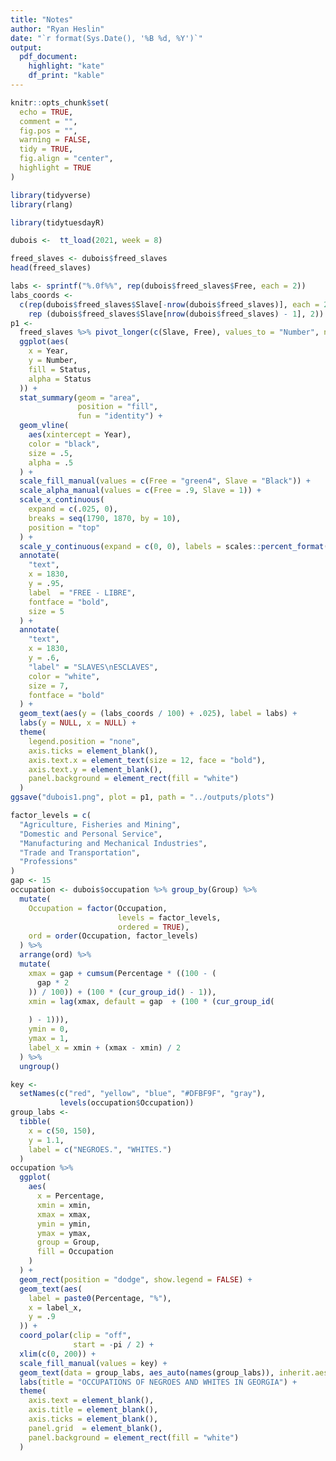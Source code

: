 ```yaml
---
title: "Notes"
author: "Ryan Heslin"
date: "`r format(Sys.Date(), '%B %d, %Y')`"
output: 
  pdf_document:
    highlight: "kate"
    df_print: "kable"
---
```


 <!-- Standard custom LaTeX commands -->
\newcommand{\abcd}{\begin{bmatrix}a&b\\
c&d\end{bmatrix}}
\newcommand{\m}[1]{\begin{bmatrix}#1\end{bmatrix}}

\newcommand{\vect}[1]{\begin{pmatrix}#1\end{pmatrix}}

\newcommand{\meq}[1]{\begin{split}#1\end{split}}

\newcommand{\bym}[1]{#1\times{m}}

\newcommand{\nby}[1]{n\times{#1}}

\newcommand{\subsp}[2]{\Bigg\{\begin{bmatrix}#1\end{bmatrix}:#2\Bigg\}}

\newcommand{\proj}[2]{\text{proj}_#1(#2)}

\newcommand{\refl}[2]{\text{refl}_#1(#2)}

\newcommand{\sumn}{\sum_{i=1}^n}

<!-- % 1: term 1 -->
<!-- % 2: subscript 1 -->
<!-- % 3: term 2 -->
<!-- % 4: subscript 2 -->
<!-- % 5. operation -->
\newcommand{\dotsn}[5]{#1_{1}#3_{1}#5{#1}_{2}#3_{2}{#5}\dots{#5}#1_{#2}#3_{#4}}

\newcommand{\rot}[1]{
\begin{bmatrix}
\cos{(#1)} & -\sin{(#1)}\\

\sin{(#1)} & \cos{(#1)}\\
\end{bmatrix}
}
```r

knitr::opts_chunk$set(
  echo = TRUE,
  comment = "",
  fig.pos = "",
  warning = FALSE,
  tidy = TRUE,
  fig.align = "center",
  highlight = TRUE
)

library(tidyverse)
library(rlang)
```


```r
library(tidytuesdayR)

dubois <-  tt_load(2021, week = 8)
```

```r
freed_slaves <- dubois$freed_slaves
head(freed_slaves)
```

```r
labs <- sprintf("%.0f%%", rep(dubois$freed_slaves$Free, each = 2))
labs_coords <-
  c(rep(dubois$freed_slaves$Slave[-nrow(dubois$freed_slaves)], each = 2),
    rep (dubois$freed_slaves$Slave[nrow(dubois$freed_slaves) - 1], 2))
p1 <-
  freed_slaves %>% pivot_longer(c(Slave, Free), values_to = "Number", names_to = "Status") %>%
  ggplot(aes(
    x = Year,
    y = Number,
    fill = Status,
    alpha = Status
  )) +
  stat_summary(geom = "area",
               position = "fill",
               fun = "identity") +
  geom_vline(
    aes(xintercept = Year),
    color = "black",
    size = .5,
    alpha = .5
  ) +
  scale_fill_manual(values = c(Free = "green4", Slave = "Black")) +
  scale_alpha_manual(values = c(Free = .9, Slave = 1)) +
  scale_x_continuous(
    expand = c(.025, 0),
    breaks = seq(1790, 1870, by = 10),
    position = "top"
  ) +
  scale_y_continuous(expand = c(0, 0), labels = scales::percent_format()) +
  annotate(
    "text",
    x = 1830,
    y = .95,
    label  = "FREE - LIBRE",
    fontface = "bold",
    size = 5
  ) +
  annotate(
    "text",
    x = 1830,
    y = .6,
    "label" = "SLAVES\nESCLAVES",
    color = "white",
    size = 7,
    fontface = "bold"
  ) +
  geom_text(aes(y = (labs_coords / 100) + .025), label = labs) +
  labs(y = NULL, x = NULL) +
  theme(
    legend.position = "none",
    axis.ticks = element_blank(),
    axis.text.x = element_text(size = 12, face = "bold"),
    axis.text.y = element_blank(),
    panel.background = element_rect(fill = "white")
  )
ggsave("dubois1.png", plot = p1, path = "../outputs/plots")
```
```r

factor_levels = c(
  "Agriculture, Fisheries and Mining",
  "Domestic and Personal Service",
  "Manufacturing and Mechanical Industries",
  "Trade and Transportation",
  "Professions"
)
gap <- 15
occupation <- dubois$occupation %>% group_by(Group) %>%
  mutate(
    Occupation = factor(Occupation,
                        levels = factor_levels,
                        ordered = TRUE),
    ord = order(Occupation, factor_levels)
  ) %>%
  arrange(ord) %>%
  mutate(
    xmax = gap + cumsum(Percentage * ((100 - (
      gap * 2
    )) / 100)) + (100 * (cur_group_id() - 1)),
    xmin = lag(xmax, default = gap  + (100 * (cur_group_id(
      
    ) - 1))),
    ymin = 0,
    ymax = 1,
    label_x = xmin + (xmax - xmin) / 2
  ) %>%
  ungroup()

key <-
  setNames(c("red", "yellow", "blue", "#DFBF9F", "gray"),
           levels(occupation$Occupation))
group_labs <-
  tibble(
    x = c(50, 150),
    y = 1.1,
    label = c("NEGROES.", "WHITES.")
  )
occupation %>%
  ggplot(
    aes(
      x = Percentage,
      xmin = xmin,
      xmax = xmax,
      ymin = ymin,
      ymax = ymax,
      group = Group,
      fill = Occupation
    )
  ) +
  geom_rect(position = "dodge", show.legend = FALSE) +
  geom_text(aes(
    label = paste0(Percentage, "%"),
    x = label_x,
    y = .9
  )) +
  coord_polar(clip = "off",
              start = -pi / 2) +
  xlim(c(0, 200)) +
  scale_fill_manual(values = key) +
  geom_text(data = group_labs, aes_auto(names(group_labs)), inherit.aes = FALSE) +
  labs(title = "OCCUPATIONS OF NEGROES AND WHITES IN GEORGIA") +
  theme(
    axis.text = element_blank(),
    axis.title = element_blank(),
    axis.ticks = element_blank(),
    panel.grid  = element_blank(),
    panel.background = element_rect(fill = "white")
  )
```







